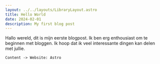 ```yaml
---
layout: ../../layouts/LibraryLayout.astro
title: Hello World
date: 2024-02-01
description: My first blog post
---
```


Hallo wereld, dit is mijn eerste blogpost. Ik ben erg enthousiast om te beginnen met bloggen. Ik hoop dat ik veel interessante dingen kan delen met jullie.


```d2
Content -> Website: Astro
```
